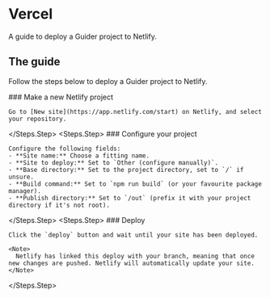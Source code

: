 # Vercel

A guide to deploy a Guider project to Netlify.


## The guide

Follow the steps below to deploy a Guider project to Netlify.

<Steps>
  <Steps.Step>
    ### Make a new Netlify project

    Go to [New site](https://app.netlify.com/start) on Netlify, and select your repository.
  </Steps.Step>
  <Steps.Step>
    ### Configure your project

    Configure the following fields:
    - **Site name:** Choose a fitting name.
    - **Site to deploy:** Set to `Other (configure manually)`.
    - **Base directory:** Set to the project directory, set to `/` if unsure.
    - **Build command:** Set to `npm run build` (or your favourite package manager).
    - **Publish directory:** Set to `/out` (prefix it with your project directory if it's not root).
  </Steps.Step>
  <Steps.Step>
    ### Deploy

    Click the `deploy` button and wait until your site has been deployed.

    <Note>
      Netlify has linked this deploy with your branch, meaning that once new changes are pushed. Netlify will automatically update your site.
    </Note>
  </Steps.Step>
</Steps>

